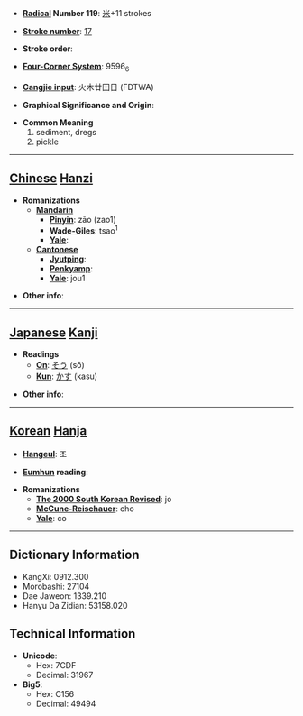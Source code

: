 * '''[[Wiktionary:Chinese radical index| Radical]] Number 119''': [[Wiktionary:Chinese radical index 米|米]]+11 strokes

* '''[[Wiktionary:Chinese total strokes index|Stroke number]]''': [[Wiktionary:Chinese total strokes index 17|17]]

* '''Stroke order''': 

* '''[[Wiktionary:Chinese four corner index|Four-Corner System]]''': 9596<sub>6</sub>

* '''[[Wiktionary:Chinese Cangjie index|Cangjie input]]''': 火木廿田日 (FDTWA)

* '''Graphical Significance and Origin''': 

* '''Common Meaning'''
*#sediment, dregs
*# pickle


----

== [[Chinese]] [[Hanzi]] ==

* '''Romanizations'''
** '''[[Mandarin]]'''
*** '''[[Pinyin]]''': zāo (zao1)
*** '''[[Wade-Giles]]''': tsao<sup>1</sup>
*** '''[[Yale]]''': 
** '''[[Cantonese]]'''
*** '''[[Jyutping]]''':
*** '''[[Penkyamp]]''': 
*** '''[[Yale]]''': jou1

* '''Other info''': 

----

== [[Japanese]] [[Kanji]] ==

* '''Readings'''
** '''[[On]]''': [[そう]] (sō)
** '''[[Kun]]''': [[かす]] (kasu)

* '''Other info''':  

----

== [[Korean]] [[Hanja]] ==

* '''[[Hangeul]]''': 조

* '''[[Eumhun]] reading''': 

* '''Romanizations'''
** '''[[The 2000 South Korean Revised Romanization|The 2000 South Korean Revised]]''': jo
** '''[[McCune-Reischauer]]''': cho
** '''[[Yale]]''': co

----

== Dictionary Information ==

* KangXi: 0912.300
* Morobashi: 27104
* Dae Jaweon: 1339.210
* Hanyu Da Zidian: 53158.020

== Technical Information ==

* '''Unicode''':
** Hex: 7CDF
** Decimal: 31967
* '''Big5''':
** Hex: C156
** Decimal: 49494